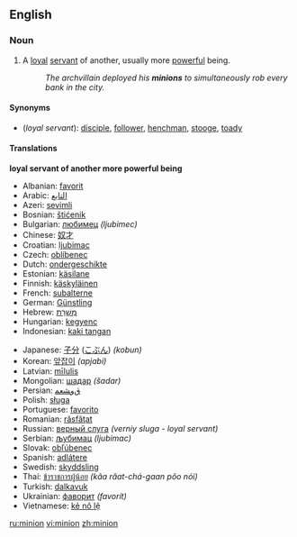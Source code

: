 ==English==

===Noun===
{{en-noun}}

# A [[loyal]] [[servant]] of another, usually more [[powerful]] being.
#:''The archvillain deployed his '''minions''' to simultaneously rob every bank in the city.''

====Synonyms====
*(''loyal servant''): [[disciple]], [[follower]], [[henchman]], [[stooge]], [[toady]]

====Translations====
'''loyal servant of another more powerful being'''
{{top}}
*Albanian: [[favorit]]
*Arabic: [[التابع]]
*Azeri: [[sevimli]]
*Bosnian: [[štićenik]]
*Bulgarian: [[любимец]] ''(ljubimec)''
*Chinese: [[奴才]]
*Croatian: [[ljubimac]]
*Czech: [[oblíbenec]]
*Dutch: [[ondergeschikte]]
*Estonian: [[käsilane]]
*Finnish: [[käskyläinen]]
*French: [[subalterne]]
*German: [[Günstling]]
*Hebrew: [[מְשָׁרֵת]]
*Hungarian: [[kegyenc]]
*Indonesian: [[kaki tangan]]
{{mid}}<!--languages from J to Z go here-->
*Japanese: [[子分]] ([[こぶん]]) ''(kobun)''
*Korean: [[앞잡이]] ''(apjabi)''
*Latvian: [[mīlulis]]
*Mongolian: [[шадар]] ''(šadar)''
*Persian: [[ﻕﻭﺸﻌﻤ]]
*Polish: [[sługa]]
*Portuguese: [[favorito]]
*Romanian: [[răsfăţat]]
*Russian: [[верный слуга]] ''(verniy sluga - loyal servant)''
*Serbian: [[љубимац]] ''(ljubimac)''
*Slovak: [[obľúbenec]]
*Spanish: [[adlátere]]
*Swedish: [[skyddsling]]
*Thai: [[ข้าราชการผู้น้อย]] ''(kâa râat-chá-gaan pôo nói)''
*Turkish: [[dalkavuk]]
*Ukrainian: [[фаворит]] ''(favorít)''
*Vietnamese: [[kẻ nô lệ]]
{{bottom}}


[[ru:minion]]
[[vi:minion]]
[[zh:minion]]